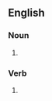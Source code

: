 {{also|Hotdogs|hot dogs|hot-dogs|Hot Dogs}}

==English==

===Noun===
{{head|en|noun form}}

# {{plural of|en|hotdog}}

===Verb===
{{head|en|verb form}}

# {{en-third-person singular of|hotdog}}
